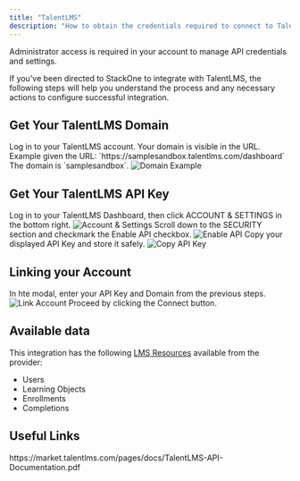 ```yaml
---
title: "TalentLMS"
description: "How to obtain the credentials required to connect to Talentlms."
---
```



<Note>
  Administrator access is required in your account to manage API credentials and settings.
</Note>

If you've been directed to StackOne to integrate with TalentLMS, the following steps will help you understand the process and any necessary actions to configure successful integration.

## Get Your TalentLMS Domain

<Steps>
  <Step title="Find Your Domain">
    Log in to your TalentLMS account. Your domain is visible in the URL.
    Example given the URL: `https://samplesandbox.talentlms.com/dashboard`
    The domain is `samplesandbox`.
    <Frame>
      <img className='rounded-md' style={{ margin: '0 auto', border: '1px solid #efefef' }} alt="Domain Example" src="/images/talentlms/image1.png" />
    </Frame>
  </Step>
</Steps>

## Get Your TalentLMS API Key

<Steps>
  <Step title="Navigate to Account Settings">
    Log in to your TalentLMS Dashboard, then click ACCOUNT & SETTINGS in the bottom right.
    <Frame>
      <img className='rounded-md' style={{ margin: '0 auto', border: '1px solid #efefef' }} alt="Account & Settings" src="/images/talentlms/image2.png" />
    </Frame>
  </Step>

  <Step title="Enable API">
    Scroll down to the SECURITY section and checkmark the Enable API checkbox.
    <Frame>
      <img className='rounded-md' style={{ margin: '0 auto', border: '1px solid #efefef' }} alt="Enable API" src="/images/talentlms/image3.png" />
    </Frame>
  </Step>

  <Step title="Copy API Key">
    Copy your displayed API Key and store it safely.
    <Frame>
      <img className='rounded-md' style={{ margin: '0 auto', border: '1px solid #efefef' }} alt="Copy API Key" src="/images/talentlms/image4.png" />
    </Frame>
  </Step>
</Steps>

## Linking your Account

<Steps>
  <Step title="Enter API Key and Domain">
    In hte modal, enter your API Key and Domain from the previous steps.
    <Frame>
      <img className='rounded-md' style={{ margin: '0 auto', border: '1px solid #efefef' }} alt="Link Account" src="/images/talentlms/image5.png" />
    </Frame>
  </Step>

  <Step title="Connect">
    Proceed by clicking the Connect button.
  </Step>
</Steps>

<IntegrationFooter />

## Available data

This integration has the following [LMS Resources](https://docs.stackone.com/reference/getting-started-with-your-api) available from the provider:
- Users
- Learning Objects
- Enrollments
- Completions

## Useful Links
<Card title="API Reference" icon="link" href="https://market.talentlms.com/pages/docs/TalentLMS-API-Documentation.pdf">
    https://market.talentlms.com/pages/docs/TalentLMS-API-Documentation.pdf
</Card>
